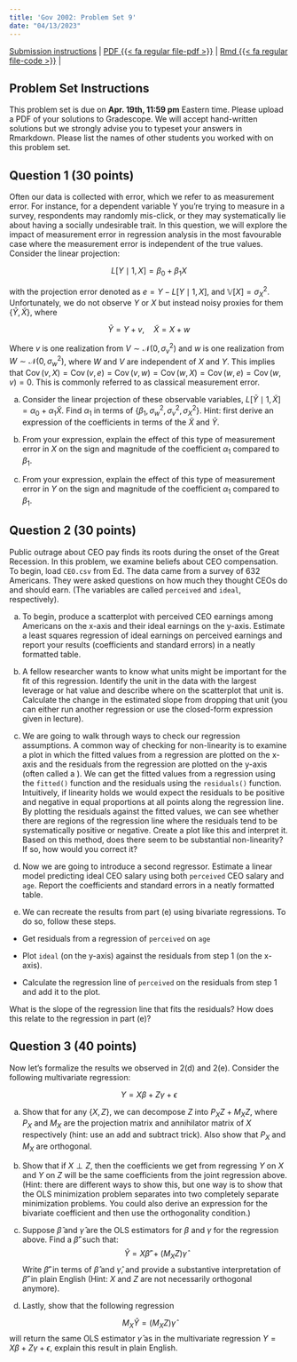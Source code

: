 ```yaml
---
title: 'Gov 2002: Problem Set 9'
date: "04/13/2023"
---
```


[Submission instructions](problem-sets.qmd) | [PDF {{< fa regular file-pdf >}}](/files/assignments/pset_9.pdf) | [Rmd {{< fa regular file-code >}}](/files/assignments/pset_9.Rmd) | 

## Problem Set Instructions 

This problem set is due on **Apr. 19th, 11:59 pm** Eastern time. Please upload a PDF of your solutions to Gradescope. We will accept hand-written solutions but we strongly advise you to typeset your answers in Rmarkdown. Please list the names of other students you worked with on this problem set. 

## Question 1 (30 points)

Often our data is collected with error, which we refer to as measurement error. For instance, for a dependent variable Y you’re trying to measure in a survey, respondents may randomly mis-click, or they may systematically lie about having a socially undesirable trait. In this question, we will explore the impact of measurement error in regression analysis in the most favourable case where the measurement error is independent of the true values. Consider the linear projection:

$$
L[Y \mid 1, X] = \beta_0 + \beta_1X
$$

with the projection error denoted as $e = Y - L[Y \mid 1, X]$, and $\mathbb{V}[X] = \sigma_X^2$. Unfortunately, we do not observe $Y$ or $X$ but instead noisy proxies for them $\{\tilde{Y}, \tilde{X}\}$, where

$$
\tilde{Y} = Y + v, \quad \tilde{X} = X + w
$$

Where $v$ is one realization from $V \sim \mathcal{N}\left(0, \sigma_{v}^{2}\right)$ and $w$ is one realization from $W \sim \mathcal{N}\left(0, \sigma_{w}^{2}\right)$, where $W$ and $V$ are independent of $X$ and $Y$. This implies that $\operatorname{Cov}(v,X)=\operatorname{Cov}(v, e)=\operatorname{Cov}(v, w)=\operatorname{Cov}(w, X)=\operatorname{Cov}(w, e)=\operatorname{Cov}(w, v)=0$. This is commonly referred to as classical measurement error.

(a) Consider the linear projection of these observable variables, $L[\tilde{Y} \mid 1, \tilde{X}]=\alpha_{0}+\alpha_{1} \tilde{X}$. Find $\alpha_{1}$ in terms of $\left\{\beta_{1}, \sigma_{w}^{2}, \sigma_{v}^{2}, \sigma_{X}^{2}\right\}$. Hint: first derive an expression of the coefficients in terms of the $\tilde{X}$ and $\tilde{Y}$. 

(b) From your expression, explain the effect of this type of measurement error in $X$ on the sign and magnitude of the
coefficient $\alpha_{1}$ compared to $\beta_{1}$.

(c) From your expression, explain the effect of this type of measurement error in $Y$ on the sign and magnitude of the
coefficient $\alpha_1$ compared to $\beta_1$.











## Question 2 (30 points)

Public outrage about CEO pay finds its roots during the onset of the Great Recession. In this problem, we examine beliefs about CEO compensation. To begin, load  ``CEO.csv`` from Ed. The data came from a survey of 632 Americans. They were asked questions on how much they thought CEOs do and should earn. (The variables are called $\texttt{perceived}$ and $\texttt{ideal}$, respectively).

(a) To begin, produce a scatterplot with perceived CEO earnings among Americans on the x-axis and their ideal earnings on the y-axis. Estimate a least squares regression of ideal earnings on perceived earnings and report your results (coefficients and standard errors) in a neatly formatted table.

(b) A fellow researcher wants to know what units might be important for the fit of this regression. Identify the unit in the data with the largest leverage or hat value and describe where on the scatterplot that unit is. Calculate the change in the estimated slope from dropping that unit (you can either run another regression or use the closed-form expression given in lecture). 

(e) We are going to walk through ways to check our regression assumptions. A common way of checking for non-linearity is to examine a plot in which the fitted values from a regression are plotted on the x-axis and the residuals from the regression are plotted on the y-axis (often called a \textit{residuals versus fitted-values plot}). We can get the fitted values from a regression using the $\texttt{fitted()}$ function and the residuals using the $\texttt{residuals()}$ function. Intuitively, if linearity holds we would expect the residuals to be positive and negative in equal proportions at all points along the regression line. By plotting the residuals against the fitted values, we can see whether there are regions of the regression line where the residuals tend to be systematically positive or negative. Create a plot like this and interpret it. Based on this method, does there seem to be substantial non-linearity? If so, how would you correct it?

(d) Now we are going to introduce a second regressor. Estimate a linear model predicting ideal CEO salary using both $\texttt{perceived}$ CEO salary and $\texttt{age}$. Report the coefficients and standard errors in a neatly formatted table.

(e) We can recreate the results from part (e) using bivariate regressions. To do so, follow these steps.

+ Get residuals from a regression of $\texttt{perceived}$ on $\texttt{age}$

+ Plot $\texttt{ideal}$ (on the y-axis) against the residuals from step 1 (on the x-axis).

+ Calculate the regression line of $\texttt{perceived}$ on the residuals from step 1 and add it to the plot.

What is the slope of the regression line that fits the residuals? How does this relate to the regression in part (e)?























## Question 3 (40 points)

Now let's formalize the results we observed in 2(d) and 2(e). Consider the following multivariate regression:

$$
Y = X\beta + Z\gamma + \epsilon
$$

(a) Show that for any $\{X, Z\}$, we can decompose $Z$ into $P_X Z + M_X Z$, where $P_X$ and $M_X$ are the projection matrix and annihilator matrix of $X$ respectively (hint: use an add and subtract trick). Also show that $P_X$ and $M_X$ are orthogonal. 

(b) Show that if $X \perp Z$, then the coefficients we get from regressing $Y$ on $X$ and $Y$ on $Z$ will be the same coefficients from the joint regression above. (Hint: there are different ways to show this, but one way is to show that the OLS minimization problem separates into two completely separate minimization problems. You could also derive an expression for the bivariate coefficient and then use the orthogonality condition.) 

(c) Suppose $\hat \beta$ and $\hat \gamma$ are the OLS estimators for $\beta$ and $\gamma$ for the regression above. Find a $\hat \beta'$ such that:
$$
\hat Y = X\hat \beta' + (M_X Z)\hat\gamma 
$$
 Write $\hat \beta'$ in terms of $\hat \beta$ and $\hat \gamma$, and provide a substantive interpretation of $\hat \beta'$ in plain English (Hint: $X$ and $Z$ are not necessarily orthogonal anymore).
 
(d) Lastly, show that the following regression

$$
M_X \hat Y = (M_X Z)  \hat \gamma 
$$
will return the same OLS estimator $\hat \gamma$ as in the multivariate regression $Y = X\beta + Z\gamma + \epsilon$, explain this result in plain English.






















